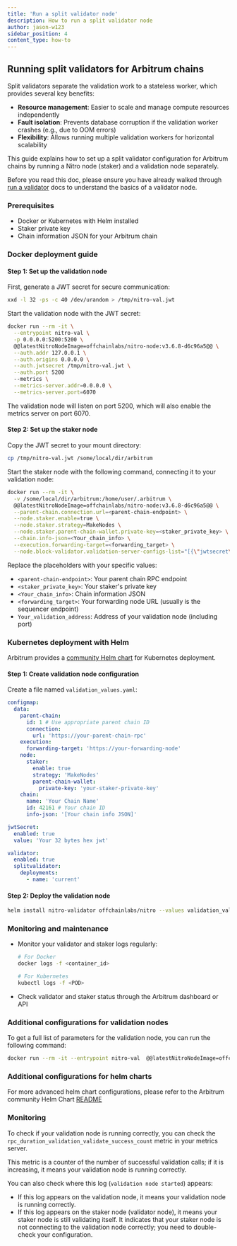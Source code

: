 ```yaml
---
title: 'Run a split validator node'
description: How to run a split validator node
author: jason-w123
sidebar_position: 4
content_type: how-to
---
```


## Running split validators for Arbitrum chains

Split validators separate the validation work to a stateless worker, which provides several key benefits:

- **Resource management**: Easier to scale and manage compute resources independently
- **Fault isolation**: Prevents database corruption if the validation worker crashes (e.g., due to OOM errors)
- **Flexibility**: Allows running multiple validation workers for horizontal scalability

This guide explains how to set up a split validator configuration for Arbitrum chains by running a Nitro node (staker) and a validation node separately.

Before you read this doc, please ensure you have already walked through [run a validator](/run-arbitrum-node/more-types/02-run-validator-node.mdx) docs to understand the basics of a validator node.

### Prerequisites

- Docker or Kubernetes with Helm installed
- Staker private key
- Chain information JSON for your Arbitrum chain

### Docker deployment guide

#### Step 1: Set up the validation node

First, generate a JWT secret for secure communication:

```bash
xxd -l 32 -ps -c 40 /dev/urandom > /tmp/nitro-val.jwt
```

Start the validation node with the JWT secret:

```bash
docker run --rm -it \
  --entrypoint nitro-val \
  -p 0.0.0.0:5200:5200 \
  @@latestNitroNodeImage=offchainlabs/nitro-node:v3.6.8-d6c96a5@@ \
  --auth.addr 127.0.0.1 \
  --auth.origins 0.0.0.0 \
  --auth.jwtsecret /tmp/nitro-val.jwt \
  --auth.port 5200
  --metrics \
  --metrics-server.addr=0.0.0.0 \
  --metrics-server.port=6070
```

The validation node will listen on port 5200, which will also enable the metrics server on port 6070.

#### Step 2: Set up the staker node

Copy the JWT secret to your mount directory:

```bash
cp /tmp/nitro-val.jwt /some/local/dir/arbitrum
```

Start the staker node with the following command, connecting it to your validation node:

```bash
docker run --rm -it \
  -v /some/local/dir/arbitrum:/home/user/.arbitrum \
  @@latestNitroNodeImage=offchainlabs/nitro-node:v3.6.8-d6c96a5@@ \
  --parent-chain.connection.url=<parent-chain-endpoint> \
  --node.staker.enable=true \
  --node.staker.strategy=MakeNodes \
  --node.staker.parent-chain-wallet.private-key=<staker_private_key> \
  --chain.info-json=<Your_chain_info> \
  --execution.forwarding-target=<forwarding_target> \
  --node.block-validator.validation-server-configs-list="[{\"jwtsecret\":\"/home/user/.arbitrum/nitro-val.jwt\",\"url\":\"ws://Your_validation_address\"}]"
```

Replace the placeholders with your specific values:

- `<parent-chain-endpoint>`: Your parent chain RPC endpoint
- `<staker_private_key>`: Your staker's private key
- `<Your_chain_info>`: Chain information JSON
- `<forwarding_target>`: Your forwarding node URL (usually is the sequencer endpoint)
- `Your_validation_address`: Address of your validation node (including port)

### Kubernetes deployment with Helm

Arbitrum provides a [community Helm chart](https://github.com/OffchainLabs/community-helm-charts) for Kubernetes deployment.

#### Step 1: Create validation node configuration

Create a file named `validation_values.yaml`:

```yaml
configmap:
  data:
    parent-chain:
      id: 1 # Use appropriate parent chain ID
      connection:
        url: 'https://your-parent-chain-rpc'
    execution:
      forwarding-target: 'https://your-forwarding-node'
    node:
      staker:
        enable: true
        strategy: 'MakeNodes'
        parent-chain-wallet:
          private-key: 'your-staker-private-key'
    chain:
      name: 'Your Chain Name'
      id: 42161 # Your chain ID
      info-json: '[Your chain info JSON]'

jwtSecret:
  enabled: true
  value: 'Your 32 bytes hex jwt'

validator:
  enabled: true
  splitvalidator:
    deployments:
      - name: 'current'
```

#### Step 2: Deploy the validation node

```bash
helm install nitro-validator offchainlabs/nitro --values validation_values.yaml
```

### Monitoring and maintenance

- Monitor your validator and staker logs regularly:

  ```bash
  # For Docker
  docker logs -f <container_id>

  # For Kubernetes
  kubectl logs -f <POD>
  ```

- Check validator and staker status through the Arbitrum dashboard or API

### Additional configurations for validation nodes

To get a full list of parameters for the validation node, you can run the following command:

```bash
docker run --rm -it --entrypoint nitro-val  @@latestNitroNodeImage=offchainlabs/nitro-node:v3.6.8-d6c96a5@@  --help
```

### Additional configurations for helm charts

For more advanced helm chart configurations, please refer to the Arbitrum community Helm Chart [README](https://github.com/OffchainLabs/community-helm-charts/blob/main/charts/nitro/README.md)

### Monitoring

To check if your validation node is running correctly, you can check the `rpc_duration_validation_validate_success_count` metric in your metrics server.

This metric is a counter of the number of successful validation calls; if it is increasing, it means your validation node is running correctly.

You can also check where this log (`validation node started`) appears:

- If this log appears on the validation node, it means your validation node is running correctly.
- If this log appears on the staker node (validator node), it means your staker node is still validating itself. It indicates that your staker node is not connecting to the validation node correctly; you need to double-check your configuration.
